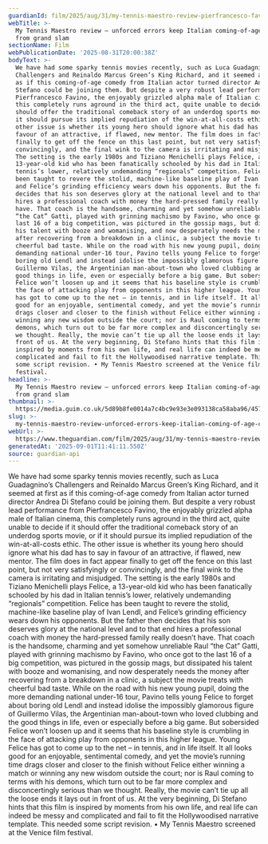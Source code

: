 ```yaml
---
guardianId: film/2025/aug/31/my-tennis-maestro-review-pierfrancesco-favino
webTitle: >-
  My Tennis Maestro review – unforced errors keep Italian coming-of-age comedy
  from grand slam
sectionName: Film
webPublicationDate: '2025-08-31T20:00:38Z'
bodyText: >-
  We have had some sparky tennis movies recently, such as Luca Guadagnino’s
  Challengers and Reinaldo Marcus Green’s King Richard, and it seemed at first
  as if this coming-of-age comedy from Italian actor turned director Andrea Di
  Stefano could be joining them. But despite a very robust lead performance from
  Pierfrancesco Favino, the enjoyably grizzled alpha male of Italian cinema,
  this completely runs aground in the third act, quite unable to decide if it
  should offer the traditional comeback story of an underdog sports movie, or if
  it should pursue its implied repudiation of the win-at-all-costs ethic. The
  other issue is whether its young hero should ignore what his dad has to say in
  favour of an attractive, if flawed, new mentor. The film does in fact appear
  finally to get off the fence on this last point, but not very satisfyingly or
  convincingly, and the final wink to the camera is irritating and misjudged.
  The setting is the early 1980s and Tiziano Menichelli plays Felice, a
  13-year-old kid who has been fanatically schooled by his dad in Italian
  tennis’s lower, relatively undemanding “regionals” competition. Felice has
  been taught to revere the stolid, machine-like baseline play of Ivan Lendl,
  and Felice’s grinding efficiency wears down his opponents. But the father then
  decides that his son deserves glory at the national level and to that end
  hires a professional coach with money the hard-pressed family really doesn’t
  have. That coach is the handsome, charming and yet somehow unreliable Raul
  “the Cat” Gatti, played with grinning machismo by Favino, who once got to the
  last 16 of a big competition, was pictured in the gossip mags, but dissipated
  his talent with booze and womanising, and now desperately needs the money
  after recovering from a breakdown in a clinic, a subject the movie treats with
  cheerful bad taste. While on the road with his new young pupil, doing the more
  demanding national under-16 tour, Pavino tells young Felice to forget about
  boring old Lendl and instead idolise the impossibly glamorous figure of
  Guillermo Vilas, the Argentinian man-about-town who loved clubbing and the
  good things in life, even or especially before a big game. But sobersided
  Felice won’t loosen up and it seems that his baseline style is crumbling in
  the face of attacking play from opponents in this higher league. Young Felice
  has got to come up to the net – in tennis, and in life itself. It all looks
  good for an enjoyable, sentimental comedy, and yet the movie’s running time
  drags closer and closer to the finish without Felice either winning a match or
  winning any new wisdom outside the court; nor is Raul coming to terms with his
  demons, which turn out to be far more complex and disconcertingly serious than
  we thought. Really, the movie can’t tie up all the loose ends it lays out in
  front of us. At the very beginning, Di Stefano hints that this film is
  inspired by moments from his own life, and real life can indeed be messy and
  complicated and fail to fit the Hollywoodised narrative template. This needed
  some script revision. • My Tennis Maestro screened at the Venice film
  festival.
headline: >-
  My Tennis Maestro review – unforced errors keep Italian coming-of-age comedy
  from grand slam
thumbnail: >-
  https://media.guim.co.uk/5d89b8fe0014a7c4bc9e93e3e093138ca58aba96/457_0_3901_3119/500.jpg
slug: >-
  my-tennis-maestro-review-unforced-errors-keep-italian-coming-of-age-comedy-from-grand-slam
webUrl: >-
  https://www.theguardian.com/film/2025/aug/31/my-tennis-maestro-review-pierfrancesco-favino
generatedAt: '2025-09-01T11:41:11.550Z'
source: guardian-api
---
```

We have had some sparky tennis movies recently, such as Luca Guadagnino’s Challengers and Reinaldo Marcus Green’s King Richard, and it seemed at first as if this coming-of-age comedy from Italian actor turned director Andrea Di Stefano could be joining them. But despite a very robust lead performance from Pierfrancesco Favino, the enjoyably grizzled alpha male of Italian cinema, this completely runs aground in the third act, quite unable to decide if it should offer the traditional comeback story of an underdog sports movie, or if it should pursue its implied repudiation of the win-at-all-costs ethic. The other issue is whether its young hero should ignore what his dad has to say in favour of an attractive, if flawed, new mentor. The film does in fact appear finally to get off the fence on this last point, but not very satisfyingly or convincingly, and the final wink to the camera is irritating and misjudged. The setting is the early 1980s and Tiziano Menichelli plays Felice, a 13-year-old kid who has been fanatically schooled by his dad in Italian tennis’s lower, relatively undemanding “regionals” competition. Felice has been taught to revere the stolid, machine-like baseline play of Ivan Lendl, and Felice’s grinding efficiency wears down his opponents. But the father then decides that his son deserves glory at the national level and to that end hires a professional coach with money the hard-pressed family really doesn’t have. That coach is the handsome, charming and yet somehow unreliable Raul “the Cat” Gatti, played with grinning machismo by Favino, who once got to the last 16 of a big competition, was pictured in the gossip mags, but dissipated his talent with booze and womanising, and now desperately needs the money after recovering from a breakdown in a clinic, a subject the movie treats with cheerful bad taste. While on the road with his new young pupil, doing the more demanding national under-16 tour, Pavino tells young Felice to forget about boring old Lendl and instead idolise the impossibly glamorous figure of Guillermo Vilas, the Argentinian man-about-town who loved clubbing and the good things in life, even or especially before a big game. But sobersided Felice won’t loosen up and it seems that his baseline style is crumbling in the face of attacking play from opponents in this higher league. Young Felice has got to come up to the net – in tennis, and in life itself. It all looks good for an enjoyable, sentimental comedy, and yet the movie’s running time drags closer and closer to the finish without Felice either winning a match or winning any new wisdom outside the court; nor is Raul coming to terms with his demons, which turn out to be far more complex and disconcertingly serious than we thought. Really, the movie can’t tie up all the loose ends it lays out in front of us. At the very beginning, Di Stefano hints that this film is inspired by moments from his own life, and real life can indeed be messy and complicated and fail to fit the Hollywoodised narrative template. This needed some script revision. • My Tennis Maestro screened at the Venice film festival.
